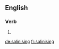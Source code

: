 ==English==

===Verb===
{{head|en}}

# {{present participle of|salinise|lang=en}}

[[de:salinising]]
[[fr:salinising]]